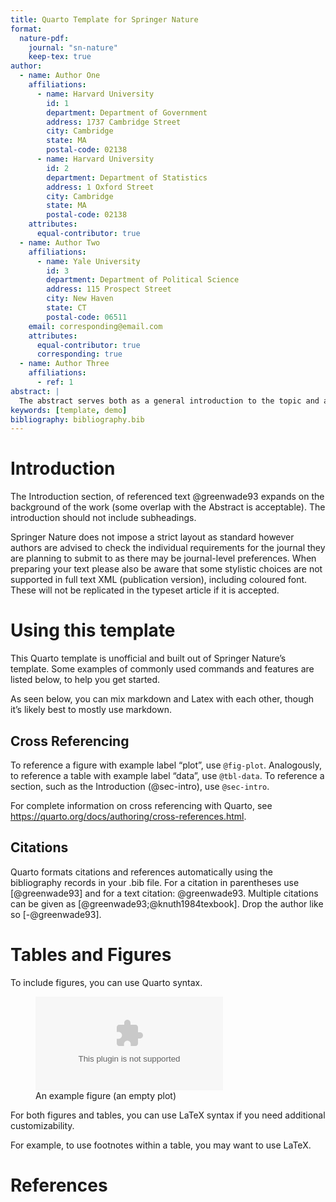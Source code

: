 ```yaml
---
title: Quarto Template for Springer Nature
format:
  nature-pdf:
    journal: "sn-nature"
    keep-tex: true
author:
  - name: Author One
    affiliations:
      - name: Harvard University
        id: 1
        department: Department of Government
        address: 1737 Cambridge Street
        city: Cambridge
        state: MA
        postal-code: 02138
      - name: Harvard University
        id: 2
        department: Department of Statistics
        address: 1 Oxford Street
        city: Cambridge
        state: MA
        postal-code: 02138
    attributes:
      equal-contributor: true
  - name: Author Two
    affiliations:
      - name: Yale University
        id: 3
        department: Department of Political Science
        address: 115 Prospect Street
        city: New Haven
        state: CT
        postal-code: 06511
    email: corresponding@email.com
    attributes:
      equal-contributor: true
      corresponding: true
  - name: Author Three
    affiliations:
      - ref: 1
abstract: |
  The abstract serves both as a general introduction to the topic and as a brief, non-technical summary of the main results and their implications. Authors are advised to check the author instructions for the journal they are submitting to for word limits and if structural elements like subheadings, citations, or equations are permitted.
keywords: [template, demo]
bibliography: bibliography.bib  
---
```


# Introduction {#sec-intro}

The Introduction section, of referenced text @greenwade93 expands on the background of the work (some overlap with the Abstract is acceptable). The introduction should not include subheadings.

Springer Nature does not impose a strict layout as standard however authors are advised to check the individual requirements for the journal they are planning to submit to as there may be journal-level preferences. When preparing your text please also be aware that some stylistic choices are not supported in full text XML (publication version), including coloured font. These will not be replicated in the typeset article if it is accepted. 

# Using this template {#sec-template}

This Quarto template is unofficial and built out of Springer Nature's template. 
Some examples of commonly used commands and features are listed below, to help you get started.

As seen below, you can mix markdown and Latex with each other, though it's likely best to mostly use markdown.

## Cross Referencing

To reference a figure with example label "plot", use `@fig-plot`. 
Analogously, to reference a table with example label "data", use `@tbl-data`.
To reference a section, such as the Introduction (@sec-intro), use `@sec-intro`.

For complete information on cross referencing with Quarto, see <https://quarto.org/docs/authoring/cross-references.html>.

## Citations

Quarto formats citations and references automatically using the bibliography records in your .bib file. For a citation in parentheses use [@greenwade93] and for a text citation: @greenwade93. Multiple citations can be given as [@greenwade93;@knuth1984texbook]. Drop the author like so [-@greenwade93].

# Tables and Figures

To include figures, you can use Quarto syntax.

![An example figure (an empty plot)](fig.eps){#fig-plot}

For both figures and tables, you can use LaTeX syntax if you need additional customizability. 

For example, to use footnotes within a table, you may want to use LaTeX.

\begin{table}[h]
\caption{LaTeX caption text}\label{tbl-data}%
\begin{tabular}{@{}llll@{}}
\toprule
Column 1 & Column 2  & Column 3 & Column 4\\
\midrule
row 1    & data 1   & data 2  & data 3  \\
row 2    & data 4   & data 5\footnotemark[1]  & data 6  \\
row 3    & data 7   & data 8  & data 9\footnotemark[2]  \\
\botrule
\end{tabular}
\footnotetext{Source: This is an example of table footnote. This is an example of table footnote.}
\footnotetext[1]{Example for a first table footnote. This is an example of table footnote.}
\footnotetext[2]{Example for a second table footnote. This is an example of table footnote.}
\end{table}

# References
<!-- the pattern below controls the placement of the references -->
:::{#refs}
:::


